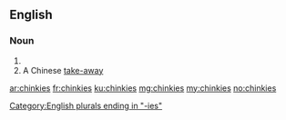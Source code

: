 ==English==

===Noun===
{{head|en|plural}}

# {{plural of|chinky|lang=en}}
# A Chinese [[take-away]]

[[Category:English plurals ending in "-ies"]]

[[ar:chinkies]]
[[fr:chinkies]]
[[ku:chinkies]]
[[mg:chinkies]]
[[my:chinkies]]
[[no:chinkies]]